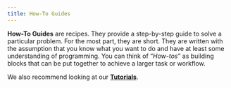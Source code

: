 ```yaml
---
title: How-To Guides
---
```


**How-To Guides** are recipes. They provide a step-by-step guide to solve a particular problem. For the most part, they are short. They are written with the assumption that you know what you want to do and have at least some understanding of programming. You can think of "*How-tos*" as building blocks that can be put together to achieve a larger task or workflow.

We also recommend looking at our [**Tutorials**](../tutorials/index.qmd).\
<!---If you are looking for inspiration or examples of cloud workflows applied to particular problems look at the collection of Example Workflows. --->
